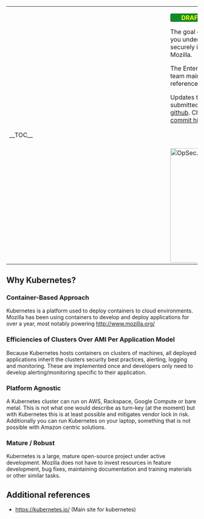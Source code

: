 <table>
  <tr>
    <td style="min-width: 25em;">__TOC__</td>
    <td style="vertical-align: top; padding-left: 1em;">
<span style="background-color: #14892c; border-radius: .25em; color: yellow; display: inline-block; font-weight: bold;
-margin: .1em 0; min-width: 6em; padding: .05em .5em; text-transform: uppercase; text-align: center;">DRAFT</span>

The goal of this document is to help you understand the basics of how to securely implement
[http://kubernetes.io/docs/ Kubernetes] at Mozilla.

The Enterprise Information Security team maintains this document as a reference guide for operational teams.

Updates to this page should be submitted to the [https://github.com/mozilla/wikimo_content/ source repository on github].
Changes are detailed in the [https://github.com/mozilla/wikimo_content/commits/master commit history].

<span style="float: right; padding-top: 3em;">[[File:OpSec.png|300px]]</span>
    </td>
  </tr>
</table>

== Why Kubernetes? ==
=== Container-Based Approach ===
Kubernetes is a platform used to deploy containers to cloud environments. Mozilla has been using containers to develop and deploy applications for over a year, most notably powering http://www.mozilla.org/

=== Efficiencies of Clusters Over AMI Per Application Model ===
Because Kubernetes hosts containers on clusters of machines, all deployed applications inherit the clusters security best practices, alerting, logging and monitoring. These are implemented once and developers only need to develop alerting/monitoring specific to their application.

=== Platform Agnostic ===
A Kubernetes cluster can run on AWS, Rackspace, Google Compute or bare metal. This is not what one would describe as turn-key (at the moment) but with Kubernetes this is at least possible and mitigates vendor lock in risk. Additionally you can run Kubernetes on your laptop, something that is not possible with Amazon centric solutions.

=== Mature / Robust ===
Kubernetes is a large, mature open-source project under active development. Mozilla does not have to invest resources in feature development, bug fixes, maintaining documentation and training materials or other similar tasks.


== Additional references ==

* https://kubernetes.io/ (Main site for kubernetes)
